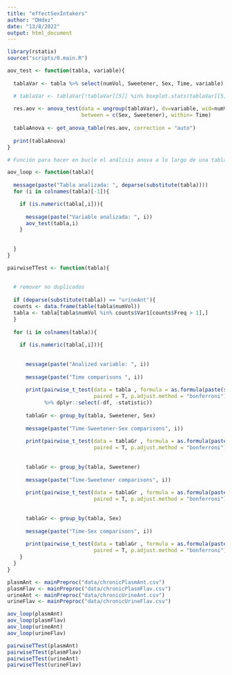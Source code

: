 ```yaml
---
title: "effectSexIntakers"
author: "DHdez"
date: "13/8/2022"
output: html_document
---
```


```r

library(rstatix)
source("scripts/0.main.R")

aov_test <- function(tabla, variable){
  
  tablaVar <- tabla %>% select(numVol, Sweetener, Sex, Time, variable)

  # tablaVar <- tablaVar[!tablaVar[[5]] %in% boxplot.stats(tablaVar[[5]])$out,]
   
  res.aov <- anova_test(data = ungroup(tablaVar), dv=variable, wid=numVol, 
                        between = c(Sex, Sweetener), within= Time)
  
  tablaAnova <- get_anova_table(res.aov, correction = "auto")
  
  print(tablaAnova)
}

# Función para hacer en bucle el análisis anova a lo largo de una tabla

aov_loop <- function(tabla){
  
  message(paste("Tabla analizada: ", deparse(substitute(tabla))))
  for (i in colnames(tabla)[-1]){

    if (is.numeric(tabla[,i])){
    
      message(paste("Variable analizada: ", i))
      aov_test(tabla,i)
    }
    
    
  }
}

pairwiseTTest <- function(tabla){
  
  
  # remover no duplicados
  
  if (deparse(substitute(tabla)) == "urineAnt"){
  counts <- data.frame(table(tabla$numVol))
  tabla <- tabla[tabla$numVol %in% counts$Var1[counts$Freq > 1],]
  }
  
  for (i in colnames(tabla)){
    
    if (is.numeric(tabla[,i])){
      
      
      message(paste("Analized variable: ", i))
      
      message(paste("Time comparisons ", i)) 
      
      print(pairwise_t_test(data = tabla , formula = as.formula(paste(sym(i),"~ Time")),
                            paired = T, p.adjust.method = "bonferroni")
            %>% dplyr::select(-df, -statistic))
      
      tablaGr <- group_by(tabla, Sweetener, Sex)
      
      message(paste("Time-Sweetener-Sex comparisons", i))
      
      print(pairwise_t_test(data = tablaGr , formula = as.formula(paste(sym(i),"~ Time")),
                            paired = T, p.adjust.method = "bonferroni") %>% dplyr::select(-df, -statistic))
      
      
      tablaGr <- group_by(tabla, Sweetener)
      
      message(paste("Time-Sweetener comparisons", i))
      
      print(pairwise_t_test(data = tablaGr , formula = as.formula(paste(sym(i),"~ Time")),
                            paired = T, p.adjust.method = "bonferroni") %>% dplyr::select(-df, -statistic))
      
      
      tablaGr <- group_by(tabla, Sex)
      
      message(paste("Time-Sex comparisons", i))
      
      print(pairwise_t_test(data = tablaGr , formula = as.formula(paste(sym(i),"~ Time")),
                            paired = T, p.adjust.method = "bonferroni") %>% dplyr::select(-df, -statistic))
    }
  }
}


```


```r

plasmAnt <- mainPreproc("data/chronicPlasmAnt.csv")
plasmFlav <- mainPreproc("data/chronicPlasmFlav.csv")
urineAnt <- mainPreproc("data/chronicUrineAnt.csv")
urineFlav <- mainPreproc("data/chronicUrineFlav.csv") 

```



```r

aov_loop(plasmAnt)
aov_loop(plasmFlav)
aov_loop(urineAnt)
aov_loop(urineFlav)

```

```r

pairwiseTTest(plasmAnt)
pairwiseTTest(plasmFlav)
pairwiseTTest(urineAnt)
pairwiseTTest(urineFlav)

```


